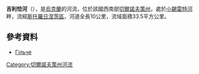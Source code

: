 '''吉利恰河'''（{{lang-uk|Гільча}}），是[[烏克蘭|烏克蘭]]的河流，位於該國西南部[[切爾諾夫策州|切爾諾夫策州]]，處於[[小錫雷特河|小錫雷特河]]畔，流經[[斯托羅日涅茨區|斯托羅日涅茨區]]，河道全長10公里，流域面積33.5平方公里。

==參考資料==
* [https://web.archive.org/web/20131005022808/http://do.gendocs.ru/docs/index-29520.html?page=29 Гільче]

{{DEFAULTSORT:Гільча (річка)}}
[[Category:切爾諾夫策州河流|Category:切爾諾夫策州河流]]


{{Ukraine-river-stub}}